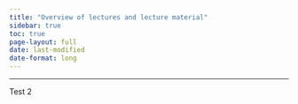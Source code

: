 ```yaml
---
title: "Overview of lectures and lecture material"
sidebar: true
toc: true
page-layout: full
date: last-modified
date-format: long
---
```


---
Test 2